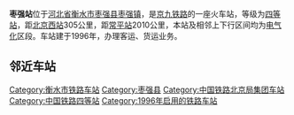 {{Infobox China railway station
|车站名称 = 枣强站
|图片 = 
|图片介紹 = 
|其他名称= 
|车站名称拼音 = ZaoQiang
|英文名称 = Zaoqiang Railway Station
|车站代码 = 24788<ref>根据《中华人民共和国铁路车站代码》（GB/T10302-2010）</ref>
|电报码 = ZVP
|拼音码 = ZQI
|车站类型= 客货运站
|始建时间=
|开通运营= 1996年
|车站位置 = [[河北省|河北省]][[衡水市|衡水市]][[枣强县|枣强县]][[枣强镇|枣强镇]]
|归属 = [[北京铁路局|北京铁路局]][[衡水车务段|衡水车务段]]
|使用状态= 使用中
|线路 = [[京九铁路|京九铁路]]、[[邯黄铁路|邯黄铁路]]
|车站等级 = [[四等站_(中国)|四等站]]
|月台数目 = 1
|侧式站台=1
|岛式站台=1
|站台面 = 3	
|股道数目 =6
|正线= 2
|到发线= 3
|其它线= 2
|坐标 = {{coord|37|30|14|N|115|43|59|E|display=inline,title|type:railwaystation_region:CN}}
|网站 = }}
{{BS-map|title=枣强站路轨及月台配置示意图|navbar=Rdt_demo|map=
\\\CONTg\CONTg\\\~~[[京九铁路|京九铁路]][[上行线|上]]、[[下行线|下行线]][[北京西站|北京西站]]方向
\\\STRg\STRf\\\
\\\ABZg2\STR+c3\\\
\\\STR+c1\ABZg+4\\\
\\\STR\ABZg2\STRc3\\
\\\STR+c2\ABZg3!~STRc1\ABZ4+2f\STRc3\
\\\ABZg+1\STR+c4\ABZg2!~STRc1\STRc3!~STR2+4\STRc3
\\STRc2\ABZg3\STR\STR+c1\STR+4!~STRc1\STR+4
\\STR+1\STR+c4\STR\STR\STR\STR
\\STR\STR\STR\STR\STR\STR
\\STR+BSr\STR\STR+BSl\STR+BSr\STR\STR
\\STR+BSr\STR\STR+BSl\STR+BSr\STR\STR
\\STR+BSr\STR\STR+BSl\STR+BSr\STR\STR
\\STR+BSr\STR\STR+BSl\STR+BSr\STR\STR
\\STR+BSr\STR\STR+BSl\STR+BSr\STR\STR
\\STR+BSr\STR\STR+BSl\STR+BSr\STR\STR
\\STR\STR\STR\STR\STR\STR
\STRc2\ABZg3\STR\STR\STR\STR\STR
\LSTR3+1\STR+c4\STR\STR\STR\STR\STR
\\STR\STR\STR\STR\STR\STR
\\STR\STR\STR\STR\STR\STR
\\STR\STR\STR\STR+c2\STR3!~STRc2\STR3
\\STR\STR\STR\ABZg+1!~STRc2\STRc4!~STR3+1\STRc4
\\ABZg2\STR+c3\STR+c2\ABZ3+1g\STRc4\
LSTR2+4\STRc3!~LSTR\STR+c1\ABZg+4\ABZg+1\STRc4\\
STRc1\ABZ2+4g\STR+c3\ABZg2\ABZg3\\\
\STRc1\ABZg+4\ABZg+1\ABZg+4\\\
\\STR+c2\ABZg3\STR\\\
\\ABZg+1\STR+c4\STR\\\
\\STR\STR\STR\\\
\\STR\STR\STR\\\
\\STR\STR\STR\\\
\STRc2\ABZg3\STR\STR\\\
\STR+1\STR+c4\STR\STR\\\
\STR\ENDEe\STR\STR\\\
\BUILDING\\STR\STR\\\
\\\STRg\STRf\\\
\\\CONTf\CONTf\\\~~[[京九铁路|京九铁路]][[上行线|上]]、[[下行线|下行线]][[常平站|常平站]]方向
}}
'''枣强站'''位于[[河北省|河北省]][[衡水市|衡水市]][[枣强县|枣强县]][[枣强镇|枣强镇]]，是[[京九铁路|京九铁路]]的一座火车站，等级为[[四等站_(中国)|四等站]]，距[[北京西站|北京西站]]305公里，距[[常平站|常平站]]2010公里，本站及相邻上下行区间均为[[电气化|电气化]]区段。车站建于1996年，办理客运、货运业务。

== 邻近车站 ==
{{Start rail box|[[中国铁路|中国铁路]]}}
{{s-inop|[[大葛村站|大葛村站]]<br><s>''[[马屯站|马屯站]]''</s>(已撤销)|{{站|北京西}}方向}}
{{s-line|[[京九铁路|京九铁路]]<br />← 25km 枣强站 20km →}}
{{s-inop|[[大营镇站|大营镇站]]|{{站|常平}}方向}}
{{End box}}

{{京九铁路}}
{{邯黄铁路}}
[[Category:衡水市铁路车站|Category:衡水市铁路车站]]
[[Category:枣强县|Category:枣强县]]
[[Category:中国铁路北京局集团车站|Category:中国铁路北京局集团车站]]
[[Category:中国铁路四等站|Category:中国铁路四等站]]
[[Category:1996年启用的铁路车站|Category:1996年启用的铁路车站]]